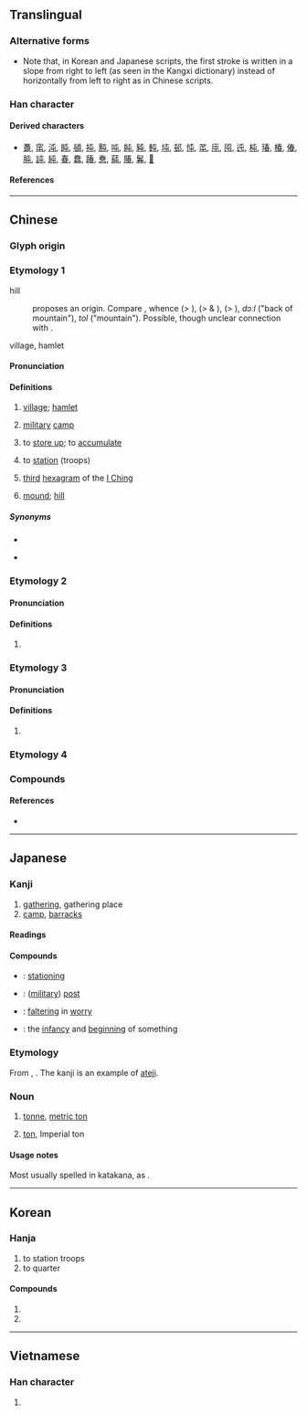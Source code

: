 {{also|屰}}
{{character info}}
==Translingual==

===Alternative forms===
* Note that, in Korean and Japanese scripts, the first stroke is written in a slope from right to left (as seen in the Kangxi dictionary) instead of horizontally from left to right as in Chinese scripts.

===Han character===
{{Han char|rn=45|rad=屮|as=01|sn=4|four=50717|canj=PU|ids=⿻一𡳾(GHTV),⿻七凵(GHTV),⿻丿𡳾(JK)}}

====Derived characters====
* [[躉]],	[[窀]],	[[沌]],	[[盹]],	[[頓]],	[[扽]],	[[黗]],	[[吨]],	[[飩]],	[[豘]],	[[軘]],	[[坉]],	[[邨]],	[[忳]],	[[芚]],	[[庉]],	[[囤]],	[[迍]],	[[杶]],	[[瑃]],	[[椿]],	[[偆]],	[[肫]],	[[訰]],	[[純]],	[[春]],	[[蠢]],	[[踳]],	[[惷]],	[[蒓]],	[[賰]],	[[鬊]], [[𧿬]]

====References====
{{Han ref|kx=0304.110|dkj=07828|dj=0603.050|hdz=10013.020|uh=5C6F}}

----

==Chinese==

===Glyph origin===
{{Han etym}}

===Etymology 1===
;hill
:{{zh-ref|Schuessler (2007)}} proposes an {{der|zh|aav}} origin. Compare {{cog|mkh-pro|*du(ə)l||hill}}, whence {{cog|okz|duuɘl||knoll, hillock, mount}} (> {{cog|km|ទួល}}), {{cog|mkh-vie-pro|*dol}} (> {{cog|vi|đồi}} & {{cog|mtq|tồl}}), {{cog|omx|dal||hill}} (> {{cog|mnw|ဒဵု|tr=tɜ̀}}), {{cog|kuf|-}} ''dɔːl'' ("back of mountain"), {{cog|mnq|-}} ''tol'' ("mountain"). Possible, though unclear connection with {{och-l|堆}}.
;village, hamlet
:{{rfe|zh|derived from sense 'hill'?}}

====Pronunciation====
{{zh-pron
|m=tún
|m-s=
|c=tyun4
|c-t=
|g=
|h=pfs=thùn
|j=
|mb=
|md=
|mn=xm,zz:thûn/qz:tûn/tw:tūn
|mn-t=tung5
|w=
|x=
|mc=y
|oc=y
|cat=n,v
}}

====Definitions====
{{zh-hanzi}}

# [[village]]; [[hamlet]]
#: {{zh-x|^皇姑屯|Huanggutun (a place in Shenyang)}}
# {{lb|zh|literary|or in compounds}} [[military]] [[camp]]
# to [[store up]]; to [[accumulate]]
# {{lb|zh|literary|or in compounds}} to [[station]] (troops)
#: {{zh-x|屯兵|to station troops}}
# [[third]] [[hexagram]] of the [[I Ching]]
# {{lb|zh|obsolete}} [[mound]]; [[hill]]

=====Synonyms=====
* {{s|village}}
{{zh-syn-saurus|村莊}}
* {{s|to store up}} {{zh-l|蓄積}}

===Etymology 2===
{{zh-forms}}

====Pronunciation====
{{zh-pron
|m=zhūn
|c=zeon1
|mn=tun
|mn-t=dung1
|mc=
|oc=
|cat=
}}

====Definitions====
{{zh-hanzi}}

# {{zh-only|屯邅|zhūnzhān}}

===Etymology 3===
{{zh-forms}}

====Pronunciation====
{{zh-pron
|m=chún,zhūn
|c=seon4
|mc=
|oc=
|cat=
}}

====Definitions====
{{zh-hanzi}}

# {{zh-only|屯留|Chúnliú}}

===Etymology 4===
{{zh-see|春|a|[[year]]}}

===Compounds===
{{zh-der|大屯山|屯兵|屯剝|屯否|屯坎|屯墾|屯子|屯官|屯所|屯田|屯田制|屯留縣|屯積|屯積居奇|屯糧|屯糧積草|屯紮|屯聚|屯落|屯街塞巷|屯蹇|屯蹶否塞|屯邅|屯難|屯頭|屯駐|戹屯歌|殷殷屯屯|皇姑屯|積草屯糧|紛屯|草屯鎮|蜂屯蟻聚|蟻聚蜂屯|雲屯雨集|駐屯|黑河屯|屯子山|下屯|小屯|草屯|北屯|西屯|南屯|屯昌|屯山|雲屯}}

====References====
* {{thcwdq}}

{{zh-cat|Advanced}}

----

==Japanese==

===Kanji===
{{ja-kanji|grade=c|rs=屮01}}

# [[gathering]], gathering place
# [[camp]], [[barracks]]

====Readings====
{{ja-readings
|goon=ちゅん, どん
|kanon=ちゅん, とん
|kun=たむろ-}}

====Compounds====
{{der-top|Compounds}}
* {{ja-r|駐屯|ちゅうとん}}: [[stationing]]
* {{ja-r|屯所|たむろじょ/とんしょ}}: ([[military]]) [[post]]
* {{ja-r|屯邅|ちゅんてん}}: [[faltering]] in [[worry]]
* {{ja-r|屯蒙|ちゅんもう}}: the [[infancy]] and [[beginning]] of something
{{der-bottom}}

===Etymology===
{{ja-kanjitab|とん|ateji=y|yomi=kanon}}
From {{bor|ja|en|ton|sort=とん}}, {{m|en|tonne}}. The kanji is an example of [[当て字|ateji]].

===Noun===
{{ja-noun|トン|とん}}

# [[tonne]], [[metric ton]]
# {{lb|ja|now|uncommon}} [[ton]], Imperial ton

====Usage notes====
Most usually spelled in katakana, as {{lang|ja|トン}}.

----

==Korean==

===Hanja===
{{ko-hanja|hangeul=[[둔]], [[준]]|rv=dun, jun|mr=tun, chun}}

# to station troops
# to quarter

====Compounds====
# {{ko-l|주둔|駐屯}}
# {{ko-l|둔병|屯兵}}

----

==Vietnamese==

===Han character===
{{vi-readings|rs=屮01|reading=[[truân]], [[chồn]], [[đồn]], [[dồn]], [[nhún]], [[sồn]], [[thùn]], [[dùn]], [[đần]], [[đốn]], [[đún]], [[giỡn]], [[giùng]], [[tòn]]}}

# {{rfdef|vi|sort=屮01}}

{{cln|vi|Han tu}}